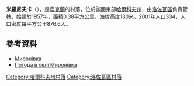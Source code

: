 {{coord|49|7|52|N|36|16|2|E|scale:100000_region:UA|display=title}}

'''米羅尼夫卡'''（{{lang-uk|Миронівка}}），是[[烏克蘭|烏克蘭]]的村落，位於該國東部[[哈爾科夫州|哈爾科夫州]]，由[[洛佐瓦區|洛佐瓦區]]負責管轄，始建於1957年，面積0.38平方公里，海拔高度130米，2001年人口334，人口密度每平方公里876.6人。

==參考資料==
* [http://w1.c1.rada.gov.ua/pls/z7502/A005?rdat1=09.01.2009&rf7571=33644 Миронівка]{{dead link|date=2018年4月 |bot=InternetArchiveBot |fix-attempted=yes }}
* [http://weather.in.ua/ua/har'kovskaja/15765 Погода в селі Миронівка]

{{DEFAULTSORT:Миронівка}}
[[Category:哈爾科夫州村落|Category:哈爾科夫州村落]]
[[Category:洛佐瓦區村落|Category:洛佐瓦區村落]]


{{Kharkiv-geo-stub}}